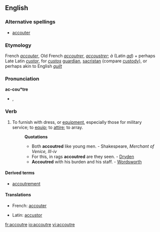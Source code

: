 ==English==

===Alternative spellings===
* [[accouter]]

===Etymology===
French ''[[accouter]]'', Old French ''[[accoutrer]]'', ''[[accoustrer]]''; ''à'' (Latin ''[[ad]]'') + perhaps Late Latin ''[[custor]]'', for ''[[custos]]'' [[guardian]], [[sacristan]] (compare [[custody]]), or perhaps akin to English ''[[guilt]]''

===Pronunciation===
'''ac-cou*tre'''
* {{IPA|/əˈkuːtə/}}, {{SAMPA|/@"ku:t@/}}

===Verb===
{{en-verb|accoutr|ing}}

# {{transitive}} To furnish with dress, or [[equipment]], especially those for military service; to [[equip]]; to [[attire]]; to array.
#: '''Quotations'''
#:* Both '''accoutred''' like young men. - Shakespeare, ''Merchant of Venice, III-iv''
#:* For this, in rags '''accoutred''' are they seen. - [[Dryden]]
#:* '''Accoutred''' with his burden and his staff. - [[Wordsworth]]

====Derived terms====
* [[accoutrement]]

====Translations====
{{trans-top|to equip, to attire, to array}}
* French: [[accouter]]
{{trans-mid}}
* Latin: [[accustor]]
{{trans-bottom}}

[[fr:accoutre]]
[[io:accoutre]]
[[vi:accoutre]]